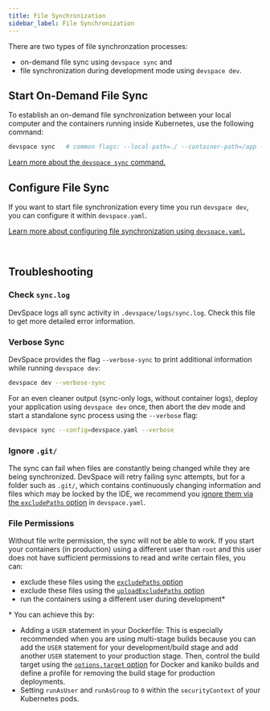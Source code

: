 ```yaml
---
title: File Synchronization
sidebar_label: File Synchronization
---
```


There are two types of file synchronzation processes:
- on-demand file sync using `devspace sync` and
- file synchronization during development mode using `devspace dev`.


## Start On-Demand File Sync
To establish an on-demand file synchronization between your local computer and the containers running inside Kubernetes, use the following command:
```bash
devspace sync   # common flags: --local-path=./ --container-path=/app --no-watch --config=./devspace.yaml
```
[Learn more about the `devspace sync` command.](https://devspace.cloud/blog/2019/10/18/release-devspace-v4.1.0-kubectl-cp-file-synchronization)


## Configure File Sync
If you want to start file synchronization every time you run `devspace dev`, you can configure it within `devspace.yaml`.

[Learn more about configuring file synchronization using `devspace.yaml`.](../configuration/dev/files/sync.mdx)

<br/>


## Troubleshooting

### Check `sync.log`
DevSpace logs all sync activity in `.devspace/logs/sync.log`. Check this file to get more detailed error information.

### Verbose Sync
DevSpace provides the flag `--verbose-sync` to print additional information while running `devspace dev`:
```bash
devspace dev --verbose-sync
```

For an even cleaner output (sync-only logs, without container logs), deploy your application using `devspace dev` once, then abort the dev mode and start a standalone sync process using the `--verbose` flag:
```bash
devspace sync --config=devspace.yaml --verbose
```

### Ignore `.git/`
The sync can fail when files are constantly being changed while they are being synchronized. DevSpace will retry failing sync attempts, but for a folder such as `.git/`, which contains continuously changing information and files which may be locked by the IDE, we recommend you [ignore them via the `excludePaths` option](../configuration/dev/files/sync.mdx#exclude-paths) in `devspace.yaml`.

### File Permissions
Without file write permission, the sync will not be able to work. If you start your containers (in production) using a different user than `root` and this user does not have sufficient permissions to read and write certain files, you can:
- exclude these files using the [`excludePaths` option](../configuration/dev/files/sync.mdx#exclude-paths)
- exclude these files using the [`uploadExcludePaths` option](../configuration/dev/files/sync.mdx#example-exclude-paths-from-synchronization)
- run the containers using a different user during development\*

\* You can achieve this by:
- Adding a `USER` statement in your Dockerfile: This is especially recommended when you are using multi-stage builds because you can add the `USER` statement for your development/build stage and add another `USER` statement to your production stage. Then, control the build target using the [`options.target` option](../configuration/images/build-settings/target.mdx) for Docker and kaniko builds and define a profile for removing the build stage for production deployments.
- Setting `runAsUser` and `runAsGroup` to `0` within the `securityContext` of your Kubernetes pods.
